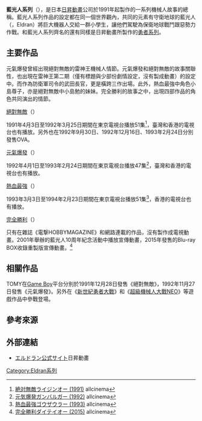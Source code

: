 {{noteTA
|1=zh-hans:Eldran;zh-hk:艾度蘭;zh-tw:藍光人;
|2=zh-hk:元氣爆發;zh-hans:元氣伏魔;zh-tw:元氣小子;
}}
'''藍光人系列'''（{{lang-ja|エルドランシリーズ}}），是日本[[日昇動畫|日昇動畫]]公司於1991年起製作的一系列機械人故事的總稱。藍光人系列作品的設定都在同一個世界觀內，共同的元素有守衛地球的藍光人（{{lang|ja|エルドラン}}，Eldran）將巨大機器人交給一群小學生，讓他們駕駛為保衛地球戰鬥跟惡勢力作戰。和藍光人系列齊名的還有同樣是日昇動畫所製作的[[勇者系列|勇者系列]]。

== 主要作品 ==
元氣爆發曾經出現絕對無敵的雷神王機械人情節。元氣爆發和絕對無敵的故事關聯性，也出現在雷神王第二期（僅有標題與少部份劇情設定，沒有製成動畫）的設定中。而作為防衛軍司令的武田長官，更是橫跨三作出場。此外，熱血最強中角色小島尊子，亦是絕對無敵中小島勉的妹妹。完全勝利的故事之中，出現四部作品的角色共同演出的情節。

;[[絕對無敵|絕對無敵]]（{{lang|ja|絶対無敵ライジンオー}}）
1991年4月3日至1992年3月25日期間在東京電視台播放51集<ref>[http://www.allcinema.net/prog/show_c.php?num_c=89105 絶対無敵ライジンオー (1991)] {{Wayback|url=http://www.allcinema.net/prog/show_c.php?num_c=89105 |date=20160816111757 }}allcinema{{ja}}</ref>，臺灣和香港的電視台也有播放。另外也在1992年9月30日、1992年12月16日、1993年2月24日分別發售OVA。

;[[元氣爆發|元氣爆發]]（{{lang|ja|元気爆発ガンバルガー}}）
1992年4月1日至1993年2月24日期間在東京電視台播放47集<ref>[http://www.allcinema.net/prog/show_c.php?num_c=89062 元気爆発ガンバルガー (1992)] {{Wayback|url=http://www.allcinema.net/prog/show_c.php?num_c=89062 |date=20160424151156 }}allcinema{{ja}}</ref>，臺灣和香港的電視台也有播放。

;[[熱血最強|熱血最強]]（{{lang|ja|熱血最強ゴウザウラー}}）
1993年3月3日至1994年2月23日期間在東京電視台播放51集<ref>[http://www.allcinema.net/prog/show_c.php?num_c=89035 熱血最強ゴウザウラー (1993)] {{Wayback|url=http://www.allcinema.net/prog/show_c.php?num_c=89035 |date=20160816074022 }}allcinema{{ja}}</ref>，香港的電視台也有播放。

;[[完全勝利|完全勝利]]（{{lang|ja|完全勝利ダイテイオー}}）
只有在雜誌《電撃HOBBYMAGAZINE》和網路連載的作品，沒有製作成電視動畫。2001年舉辦的藍光人10周年紀念活動中播放宣傳動畫，2015年發售的Blu-ray BOX收錄重製版宣傳動畫。<ref>[http://www.allcinema.net/prog/show_c.php?num_c=352123 完全勝利ダイテイオー (2015)] {{Wayback|url=http://www.allcinema.net/prog/show_c.php?num_c=352123 |date=20160618091827 }}allcinema{{ja}}</ref>

== 相關作品 ==
TOMY在[[Game_Boy|Game Boy]]平台分別於1991年12月28日發售《絕對無敵》，1992年11月27日發售《元氣爆發》。另外在《[[新世紀勇者大戰|新世紀勇者大戰]]》和《[[超級機械人大戰NEO|超級機械人大戰NEO]]》等遊戲作品中參戰登場。

== 參考來源 ==
{{reflist}}

== 外部連結 ==
*[http://www.eldran.net/ エルドラン公式サイト]{{Wayback|url=http://www.eldran.net/ |date=20160712080355 }}日昇動畫{{ja}}

{{Eldran系列}}
[[Category:Eldran系列|Category:Eldran系列]]